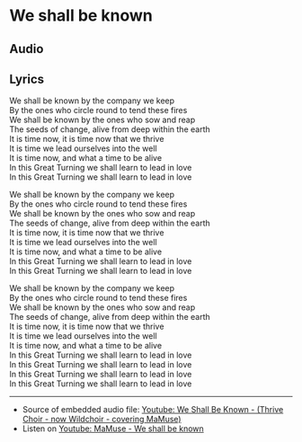 # We shall be known  


## Audio

<AudioComponent source="/audio/we-shall-be-known-(thrive-choir-covering-mamuse).m4a"/>

  
## Lyrics

We shall be known by the company we keep  
By the ones who circle round to tend these fires  
We shall be known by the ones who sow and reap  
The seeds of change, alive from deep within the earth  
It is time now, it is time now that we thrive  
It is time we lead ourselves into the well  
It is time now, and what a time to be alive   
In this Great Turning we shall learn to lead in love  
In this Great Turning we shall learn to lead in love  
  
We shall be known by the company we keep  
By the ones who circle round to tend these fires  
We shall be known by the ones who sow and reap  
The seeds of change, alive from deep within the earth  
It is time now, it is time now that we thrive  
It is time we lead ourselves into the well  
It is time now, and what a time to be alive  
In this Great Turning we shall learn to lead in love  
In this Great Turning we shall learn to lead in love  

We shall be known by the company we keep  
By the ones who circle round to tend these fires  
We shall be known by the ones who sow and reap  
The seeds of change, alive from deep within the earth  
It is time now, it is time now that we thrive  
It is time we lead ourselves into the well  
It is time now, and what a time to be alive   
In this Great Turning we shall learn to lead in love  
In this Great Turning we shall learn to lead in love  
In this Great Turning we shall learn to lead in love  
In this Great Turning we shall learn to lead in love  
  
----  
  
- Source of embedded audio file: [Youtube: We Shall Be Known - (Thrive Choir - now Wildchoir - covering MaMuse)](https://www.youtube.com/watch?v=BwgwIyyZfvk)   
- Listen on [Youtube: MaMuse - We shall be known](https://www.youtube.com/watch?v=dX11MEtbkXI)   
  
